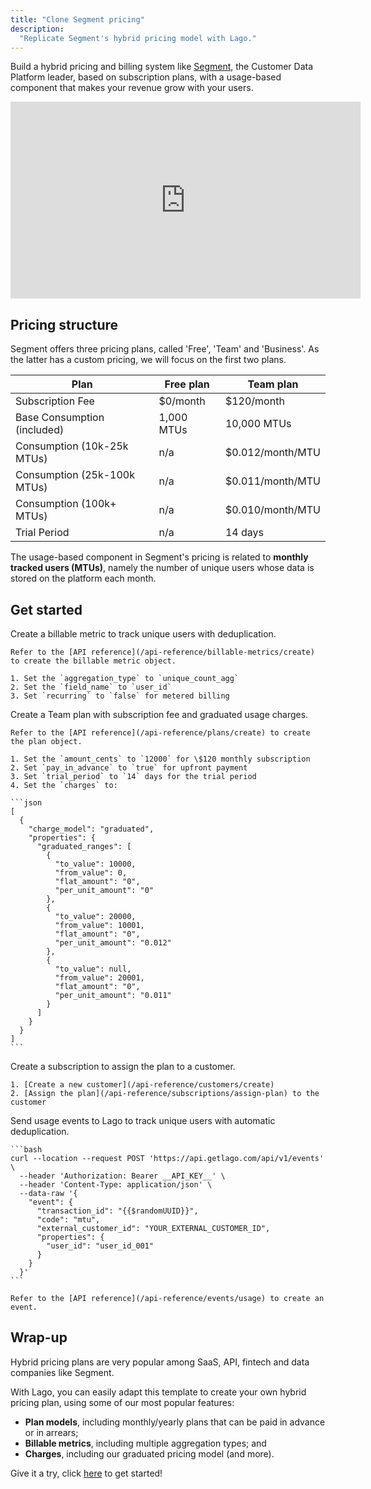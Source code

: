 ```yaml
---
title: "Clone Segment pricing"
description:
  "Replicate Segment's hybrid pricing model with Lago."
---
```


Build a hybrid pricing and billing system like [Segment](https://segment.com/), the Customer Data Platform leader, based on subscription plans, with a usage-based component that makes your revenue grow with your users.

<iframe width="560" height="315" src="https://www.youtube.com/embed/ZmoZUeJrPms?si=U8-dxW9B-Bw81ecK&amp;start=38" title="YouTube video player" frameborder="0" allow="accelerometer; autoplay; clipboard-write; encrypted-media; gyroscope; picture-in-picture; web-share" referrerpolicy="strict-origin-when-cross-origin" allowfullscreen></iframe>

## Pricing structure

Segment offers three pricing plans, called 'Free', 'Team' and 'Business'. As the latter has a custom pricing, we will focus on the first two plans.

| Plan          | Free plan     | Team plan     |
|---------------|---------------|---------------|
| Subscription Fee | $0/month    | $120/month   |
| Base Consumption (included) | 1,000 MTUs | 10,000 MTUs |
| Consumption (10k-25k MTUs) | n/a         | $0.012/month/MTU |
| Consumption (25k-100k MTUs) | n/a        | $0.011/month/MTU |
| Consumption (100k+ MTUs)     | n/a        | $0.010/month/MTU |
| Trial Period  | n/a           | 14 days       |

The usage-based component in Segment's pricing is related to **monthly tracked users (MTUs)**, namely the number of unique users whose data is stored on the platform each month.

## Get started

<Steps>
  <Step title="Create a billable metric">
    Create a billable metric to track unique users with deduplication.
    
    Refer to the [API reference](/api-reference/billable-metrics/create) to create the billable metric object.

    1. Set the `aggregation_type` to `unique_count_agg`
    2. Set the `field_name` to `user_id` 
    3. Set `recurring` to `false` for metered billing
  </Step>
  <Step title="Create a plan with graduated pricing">
    Create a Team plan with subscription fee and graduated usage charges.

    Refer to the [API reference](/api-reference/plans/create) to create the plan object.

    1. Set the `amount_cents` to `12000` for \$120 monthly subscription
    2. Set `pay_in_advance` to `true` for upfront payment
    3. Set `trial_period` to `14` days for the trial period
    4. Set the `charges` to:

    ```json
    [
      {
        "charge_model": "graduated",
        "properties": {
          "graduated_ranges": [
            {
              "to_value": 10000,
              "from_value": 0,
              "flat_amount": "0",
              "per_unit_amount": "0"
            },
            {
              "to_value": 20000,
              "from_value": 10001,
              "flat_amount": "0",
              "per_unit_amount": "0.012"
            },
            {
              "to_value": null,
              "from_value": 20001,
              "flat_amount": "0",
              "per_unit_amount": "0.011"
            }
          ]
        }
      }
    ]
    ```
  </Step>
  <Step title="Assign plan to customer">
    Create a subscription to assign the plan to a customer.

    1. [Create a new customer](/api-reference/customers/create)
    2. [Assign the plan](/api-reference/subscriptions/assign-plan) to the customer
  </Step>
  <Step title="Ingest usage via events">
    Send usage events to Lago to track unique users with automatic deduplication.

    ```bash
    curl --location --request POST 'https://api.getlago.com/api/v1/events' \
      --header 'Authorization: Bearer __API_KEY__' \
      --header 'Content-Type: application/json' \
      --data-raw '{
        "event": {
          "transaction_id": "{{$randomUUID}}",
          "code": "mtu",
          "external_customer_id": "YOUR_EXTERNAL_CUSTOMER_ID",
          "properties": {
            "user_id": "user_id_001"
          }
        }
      }'
    ```

    Refer to the [API reference](/api-reference/events/usage) to create an event.
  </Step>
</Steps>

## Wrap-up
Hybrid pricing plans are very popular among SaaS, API, fintech and data companies like Segment.

With Lago, you can easily adapt this template to create your own hybrid pricing plan, using some of our most popular features:
- **Plan models**, including monthly/yearly plans that can be paid in advance or in arrears;
- **Billable metrics**, including multiple aggregation types; and
- **Charges**, including our graduated pricing model (and more).

Give it a try, click [here](https://www.getlago.com/get-started) to get started!
